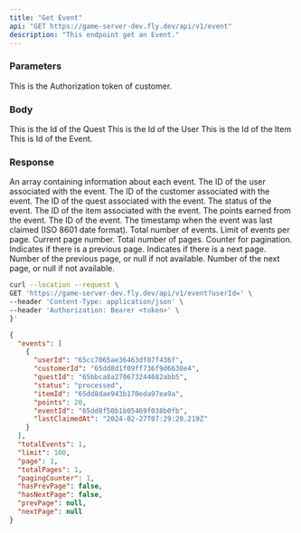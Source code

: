 ```yaml
---
title: "Get Event"
api: "GET https://game-server-dev.fly.dev/api/v1/event"
description: "This endpoint get an Event."
---
```


### Parameters
<ParamField header="Authorization" type="string" required>
  This is the Authorization token of customer.
</ParamField>

### Body
<ParamField query="questId" type="string">
  This is the Id of the Quest
</ParamField>

<ParamField query="userId" type="string">
  This is the Id of the User
</ParamField>

<ParamField query="itemId" type="string">
  This is the Id of the Item
</ParamField>

<ParamField query="eventId" type="string">
 This is Id of the Event.
</ParamField>

### Response

<ResponseField name="events" type="array" required>
 An array containing information about each event.
</ResponseField>
<ResponseField name="events.userId" type="string" required>
 The ID of the user associated with the event.
</ResponseField>
<ResponseField name="events.customerId" type="string" required>
 The ID of the customer associated with the event.
</ResponseField>
<ResponseField name="events.questId" type="string" required>
 The ID of the quest associated with the event.
</ResponseField>
<ResponseField name="events.status" type="string" required>
 The status of the event.
</ResponseField>
<ResponseField name="events.itemId" type="string" required>
 The ID of the item associated with the event.
</ResponseField>
<ResponseField name="events.points" type="number" required>
 The points earned from the event.
</ResponseField>
<ResponseField name="events.eventId" type="string" required>
 The ID of the event.
</ResponseField>
<ResponseField name="events.lastClaimedAt" type="string" required>
 The timestamp when the event was last claimed (ISO 8601 date format).
</ResponseField>
<ResponseField name="totalEvents" type="number" required>
 Total number of events.
</ResponseField>
<ResponseField name="limit" type="number" required>
 Limit of events per page.
</ResponseField>
<ResponseField name="page" type="number" required>
 Current page number.
</ResponseField>
<ResponseField name="totalPages" type="number" required>
 Total number of pages.
</ResponseField>
<ResponseField name="pagingCounter" type="number" required>
 Counter for pagination.
</ResponseField>
<ResponseField name="hasPrevPage" type="boolean" required>
 Indicates if there is a previous page.
</ResponseField>
<ResponseField name="hasNextPage" type="boolean" required>
 Indicates if there is a next page.
</ResponseField>
<ResponseField name="prevPage" type="number|null" required>
 Number of the previous page, or null if not available.
</ResponseField>
<ResponseField name="nextPage" type="number|null" required>
 Number of the next page, or null if not available.
</ResponseField>

<RequestExample>

```bash Example Request
curl --location --request \
GET 'https://game-server-dev.fly.dev/api/v1/event?userId=' \
--header 'Content-Type: application/json' \
--header 'Authorization: Bearer <token>' \
}'
```

</RequestExample>

<ResponseExample>

```json Response
{
  "events": [
    {
      "userId": "65cc7065ae36463df07f436f",
      "customerId": "65dd8d1f09ff736f9d6638e4",
      "questId": "65bbca8a270673244682abb5",
      "status": "processed",
      "itemId": "65dd8dae943b170eda97ea9a",
      "points": 20,
      "eventId": "65dd8f50b1b05469f038b0fb",
      "lastClaimedAt": "2024-02-27T07:29:20.219Z"
    }
  ],
  "totalEvents": 1,
  "limit": 100,
  "page": 1,
  "totalPages": 1,
  "pagingCounter": 1,
  "hasPrevPage": false,
  "hasNextPage": false,
  "prevPage": null,
  "nextPage": null
}
```

</ResponseExample>
